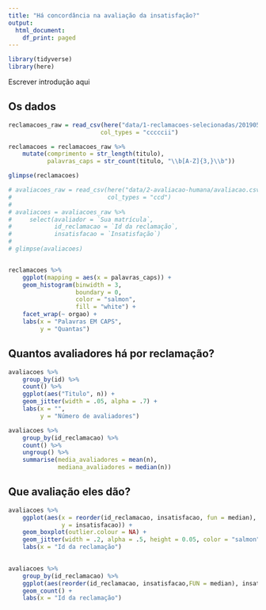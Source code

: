 ```yaml
---
title: "Há concordância na avaliação da insatisfação?"
output:
  html_document:
    df_print: paged
---
```


```r
library(tidyverse)
library(here)
```

Escrever introdução aqui

## Os dados

```r
reclamacoes_raw = read_csv(here("data/1-reclamacoes-selecionadas/20190515-reclamacoes-selecionadas.csv"), 
                          col_types = "cccccii")

reclamacoes = reclamacoes_raw %>% 
    mutate(comprimento = str_length(titulo), 
           palavras_caps = str_count(titulo, "\\b[A-Z]{3,}\\b"))

glimpse(reclamacoes)

# avaliacoes_raw = read_csv(here("data/2-avaliacao-humana/avaliacao.csv"), 
#                           col_types = "ccd")
# 
# avaliacoes = avaliacoes_raw %>% 
#     select(avaliador = `Sua matrícula`, 
#            id_reclamacao = `Id da reclamação`, 
#            insatisfacao = `Insatisfação`)
# 
# glimpse(avaliacoes)
```

```r

```



```r
reclamacoes %>% 
    ggplot(mapping = aes(x = palavras_caps)) +  
    geom_histogram(binwidth = 3, 
                   boundary = 0, 
                   color = "salmon", 
                   fill = "white") + 
    facet_wrap(~ orgao) + 
    labs(x = "Palavras EM CAPS", 
         y = "Quantas")
```



## Quantos avaliadores há por reclamação?

```r
avaliacoes %>% 
    group_by(id) %>% 
    count() %>% 
    ggplot(aes("Titulo", n)) + 
    geom_jitter(width = .05, alpha = .7) + 
    labs(x = "", 
         y = "Número de avaliadores")
```

```r
avaliacoes %>% 
    group_by(id_reclamacao) %>% 
    count() %>%
    ungroup() %>% 
    summarise(media_avaliadores = mean(n), 
              mediana_avaliadores = median(n))
```

## Que avaliação eles dão?

```r
avaliacoes %>%
    ggplot(aes(x = reorder(id_reclamacao, insatisfacao, fun = median),
               y = insatisfacao)) +
    geom_boxplot(outlier.colour = NA) + 
    geom_jitter(width = .2, alpha = .5, height = 0.05, color = "salmon") + 
    labs(x = "Id da reclamação")
    
```


```r
avaliacoes %>% 
    group_by(id_reclamacao) %>% 
    ggplot(aes(reorder(id_reclamacao, insatisfacao,FUN = median), insatisfacao)) + 
    geom_count() + 
    labs(x = "Id da reclamação")
```

